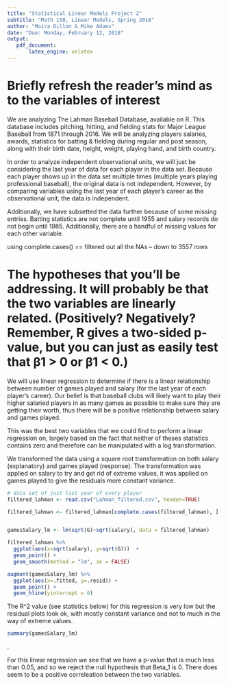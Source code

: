 ```yaml
---
title: "Statistical Linear Models Project 2"
subtitle: "Math 158, Linear Models, Spring 2018"
author: "Moira Dillon & Mike Adams"
date: "Due: Monday, February 12, 2018"
output:
   pdf_document:
       latex_engine: xelatex
---
```


\section*{Introduction}

# Briefly refresh the reader’s mind as to the variables of interest

We are analyzing The Lahman Baseball Database, available on R. This database includes pitching, hitting, and fielding stats for Major League Baseball from 1871 through 2016. We will be analyzing players salaries, awards, statistics for batting & fielding during regular and post season, along with their birth date, height, weight, playing hand, and birth country.

In order to analyze independent observational units, we will just be considering the last year of data for each player in the data set. Because each player shows up in the data set multiple times (multiple years playing professional baseball), the original data is not independent. However, by comparing variables using the last year of each player's career as the observational unit, the data is independent. 

Additionally, we have subsetted the data further because of some missing entries. Batting statistics are not complete until 1955 and salary records do not begin until 1985. Additionally, there are a handful of missing values for each other variable. 

using complete.cases() == filtered out all the NAs  -- down to 3557 rows

\section*{Introduction}

# The hypotheses that you’ll be addressing. It will probably be that the two variables are linearly related. (Positively? Negatively? Remember, R gives a two-sided p-value, but you can just as easily test that β1 > 0 or β1 < 0.)

We will use linear regression to determine if there is a linear relationship between number of games played and salary (for the last year of each player's career). Our belief is that baseball clubs will likely want to play their higher salaried players in as many games as possible to make sure they are getting their worth, thus there will be a positive relationship between salary and games played.

This was the best two variables that we could find to perform a linear regression on, largely based on the fact that neither of theses statistics contains zero and therefore can be manipulated with a log transformation.

We transformed the data using a square root transformation on both salary (explanatory) and games played (response). The transformation was applied on salary to try and get rid of extreme values, it was applied on games played to give the residuals more constant variance. 
```r
# data set of just last year of every player 
filtered_lahman <- read.csv("Lahman_filtered.csv", header=TRUE)

filtered_lahman <- filtered_lahman[complete.cases(filtered_lahman), ]


gamesSalary_lm <- lm(sqrt(G)~sqrt(salary), data = filtered_lahman)

filtered_lahman %>%
  ggplot(aes(x=sqrt(salary), y=sqrt(G)))  +
  geom_point() +
  geom_smooth(method = "lm", se = FALSE)
```

```r
augment(gamesSalary_lm) %>%
  ggplot(aes(x=.fitted, y=.resid)) +
  geom_point() +
  geom_hline(yintercept = 0)
```

The R^2 value (see statistics below) for this regression is very low but the residual plots look ok, with mostly constant variance and not to much in the way of extreme values.

```r
summary(gamesSalary_lm)
```

.

For this linear regression we see that we have a p-value that is much less than 0.05, and so we reject the null hypothesis that Beta_1 is 0. There does seem to be a positive correleation between the two variables.